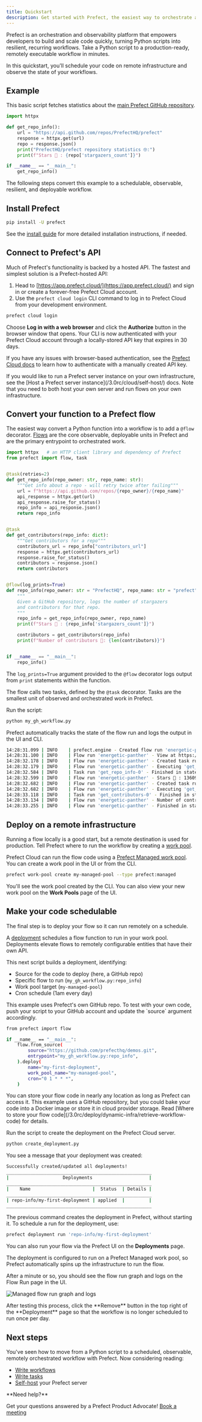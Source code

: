```yaml
---
title: Quickstart
description: Get started with Prefect, the easiest way to orchestrate and observe your data pipelines
---
```


Prefect is an orchestration and observability platform that empowers developers to build and scale code quickly, turning Python scripts into resilient, recurring workflows. Take a Python script to a production-ready, remotely executable workflow in minutes.

In this quickstart, you'll schedule your code on remote infrastructure and observe the state of your workflows.

## Example

This basic script fetches statistics about the [main Prefect GitHub repository](https://github.com/PrefectHQ/prefect).

```python
import httpx

def get_repo_info():
    url = "https://api.github.com/repos/PrefectHQ/prefect"
    response = httpx.get(url)
    repo = response.json()
    print("PrefectHQ/prefect repository statistics 🤓:")
    print(f"Stars 🌠 : {repo['stargazers_count']}")

if __name__ == "__main__":
    get_repo_info()
```

The following steps convert this example to a schedulable, observable, resilient, and deployable workflow.

## Install Prefect

```bash
pip install -U prefect
```

See the [install guide](/3.0rc/get-started/install/) for more detailed installation instructions, if needed.

## Connect to Prefect's API

Much of Prefect's functionality is backed by a hosted API. The fastest and simplest solution is a Prefect-hosted API:

1. Head to [https://app.prefect.cloud/](https://app.prefect.cloud/) and sign in or create a forever-free Prefect Cloud account.
1. Use the `prefect cloud login` CLI command to log in to Prefect Cloud from your development environment.

```bash
prefect cloud login
```

Choose **Log in with a web browser** and click the **Authorize** button in the browser window that opens.
Your CLI is now authenticated with your Prefect Cloud account through a locally-stored API key that expires in 30 days.

If you have any issues with browser-based authentication, see the [Prefect Cloud docs](/3.0rc/cloud/manage-users/api-keys/) to learn how to authenticate with a manually created API key.

<Note>
If you would like to run a Prefect server instance on your own infrastructure, see the [Host a Prefect server instance](/3.0rc/cloud/self-host/) docs.
Note that you need to both host your own server and run flows on your own infrastructure.
</Note>

## Convert your function to a Prefect flow

The easiest way convert a Python function into a workflow is to add a `@flow` decorator.
[Flows](/3.0rc/develop/write-workflows/) are the core observable, deployable units in Prefect and are the primary entrypoint to orchestrated work.

```python my_gh_workflow.py
import httpx   # an HTTP client library and dependency of Prefect
from prefect import flow, task


@task(retries=2)
def get_repo_info(repo_owner: str, repo_name: str):
    """Get info about a repo - will retry twice after failing"""
    url = f"https://api.github.com/repos/{repo_owner}/{repo_name}"
    api_response = httpx.get(url)
    api_response.raise_for_status()
    repo_info = api_response.json()
    return repo_info


@task
def get_contributors(repo_info: dict):
    """Get contributors for a repo"""
    contributors_url = repo_info["contributors_url"]
    response = httpx.get(contributors_url)
    response.raise_for_status()
    contributors = response.json()
    return contributors


@flow(log_prints=True)
def repo_info(repo_owner: str = "PrefectHQ", repo_name: str = "prefect"):
    """
    Given a GitHub repository, logs the number of stargazers
    and contributors for that repo.
    """
    repo_info = get_repo_info(repo_owner, repo_name)
    print(f"Stars 🌠 : {repo_info['stargazers_count']}")

    contributors = get_contributors(repo_info)
    print(f"Number of contributors 👷: {len(contributors)}")


if __name__ == "__main__":
    repo_info()
```

The `log_prints=True` argument provided to the `@flow` decorator logs output from `print` statements within the function.

The flow calls two tasks, defined by the `@task` decorator. Tasks are the smallest unit of observed and orchestrated work in Prefect.

Run the script:

```bash
python my_gh_workflow.py
```

Prefect automatically tracks the state of the flow run and logs the output in the UI and CLI.

```bash
14:28:31.099 | INFO    | prefect.engine - Created flow run 'energetic-panther' for flow 'repo-info'
14:28:31.100 | INFO    | Flow run 'energetic-panther' - View at https://app.prefect.cloud/account/123/workspace/abc/flow-runs/flow-run/xyz
14:28:32.178 | INFO    | Flow run 'energetic-panther' - Created task run 'get_repo_info-0' for task 'get_repo_info'
14:28:32.179 | INFO    | Flow run 'energetic-panther' - Executing 'get_repo_info-0' immediately...
14:28:32.584 | INFO    | Task run 'get_repo_info-0' - Finished in state Completed()
14:28:32.599 | INFO    | Flow run 'energetic-panther' - Stars 🌠 : 13609
14:28:32.682 | INFO    | Flow run 'energetic-panther' - Created task run 'get_contributors-0' for task 'get_contributors'
14:28:32.682 | INFO    | Flow run 'energetic-panther' - Executing 'get_contributors-0' immediately...
14:28:33.118 | INFO    | Task run 'get_contributors-0' - Finished in state Completed()
14:28:33.134 | INFO    | Flow run 'energetic-panther' - Number of contributors 👷: 30
14:28:33.255 | INFO    | Flow run 'energetic-panther' - Finished in state Completed('All states completed.')
```

## Deploy on a remote infrastructure

Running a flow locally is a good start, but a remote destination is used for production. Tell Prefect where to run the workflow by creating a [work pool](/3.0rc/deploy/dynamic-infra/control-runs/).

Prefect Cloud can run the flow code using a [Prefect Managed work pool](/3.0rc/deploy/serve-workflows/index). You can create a work pool in the UI or from the CLI.

```bash
prefect work-pool create my-managed-pool --type prefect:managed
```

You'll see the work pool created by the CLI. You can also view your new work pool on the **Work Pools** page of the UI.

## Make your code schedulable

The final step is to deploy your flow so it can run remotely on a schedule. 

A [deployment](/3.0rc/deploy/serve-workflows/) schedules a flow function to run in your work pool. Deployments elevate flows to remotely configurable entities that have their own API.

This next script builds a deployment, identifying:

- Source for the code to deploy (here, a GitHub repo)
- Specific flow to run (`my_gh_workflow.py:repo_info`)
- Work pool target (`my-managed-pool`)
- Cron schedule (1am every day)

<Info>
This example uses Prefect's own GitHub repo. To test with your own code, push your script to your GitHub account and update the `source` argument accordingly.
</Info>

```bash create_deployment.py
from prefect import flow

if __name__ == "__main__":
    flow.from_source(
        source="https://github.com/prefecthq/demos.git",
        entrypoint="my_gh_workflow.py:repo_info",
    ).deploy(
        name="my-first-deployment",
        work_pool_name="my-managed-pool",
        cron="0 1 * * *",
    )
```

<Tip>
You can store your flow code in nearly any location as long as Prefect can access it. This example uses a GitHub repository, but you could bake your code into a Docker image or store it in cloud provider storage. Read [Where to store your flow code](/3.0rc/deploy/dynamic-infra/retrieve-workflow-code) for details.
</Tip>

Run the script to create the deployment on the Prefect Cloud server.

```bash
python create_deployment.py
```

You see a message that your deployment was created:

```bash
Successfully created/updated all deployments!
______________________________________________________
|                    Deployments                     |  
______________________________________________________
|    Name                       |  Status  | Details |
______________________________________________________
| repo-info/my-first-deployment | applied  |         |
______________________________________________________
```

The previous command creates the deployment in Prefect, without starting it. To schedule a run for the deployment, use:

```bash
prefect deployment run 'repo-info/my-first-deployment'
```

You can also run your flow via the Prefect UI on the **Deployments** page.

The deployment is configured to run on a Prefect Managed work pool, so Prefect automatically spins up the infrastructure to run the flow. 

After a minute or so, you should see the flow run graph and logs on the Flow Run page in the UI.

![Managed flow run graph and logs](/3.0rc/img/ui/qs-flow-run.png)

<Warning>
    After testing this process, click the **Remove** button in the top right of the **Deployment** page so that the workflow is no longer scheduled to run once per day.
</Warning>

## Next steps

You've seen how to move from a Python script to a scheduled, observable, remotely orchestrated workflow with Prefect. Now considering reading: 

* [Write workflows](/3.0rc/develop/write-workflows/index)
* [Write tasks](/3.0rc/develop/write-tasks/index)
* [Self-host](/3.0rc/cloud/self-host) your Prefect server


<Tip>
**Need help?**

Get your questions answered by a Prefect Product Advocate! [Book a meeting](https://calendly.com/prefect-experts/prefect-product-advocates?utm_campaign=prefect_docs_cloud&utm_content=prefect_docs&utm_medium=docs&utm_source=docs)
</Tip>
